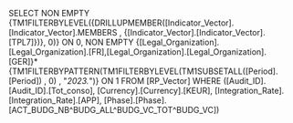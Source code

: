 SELECT NON EMPTY {TM1FILTERBYLEVEL({DRILLUPMEMBER([Indicator_Vector].[Indicator_Vector].MEMBERS , {[Indicator_Vector].[Indicator_Vector].[TPL7]})}, 0)} ON 0, NON EMPTY {[Legal_Organization].[Legal_Organization].[FR],[Legal_Organization].[Legal_Organization].[GER]}*{TM1FILTERBYPATTERN(TM1FILTERBYLEVEL(TM1SUBSETALL([Period].[Period]) , 0) , "*2023.*")} ON 1 FROM [RP_Vector] WHERE ([Audit_ID].[Audit_ID].[Tot_conso], [Currency].[Currency].[KEUR], [Integration_Rate].[Integration_Rate].[APP], [Phase].[Phase].[ACT_BUDG_NB^BUDG_ALL^BUDG_VC_TOT^BUDG_VC])